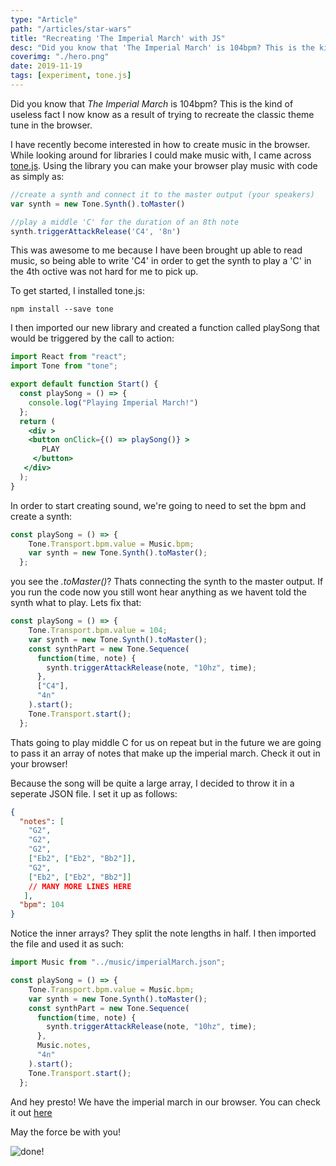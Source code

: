 ```yaml
---
type: "Article"
path: "/articles/star-wars"
title: "Recreating 'The Imperial March' with JS"
desc: "Did you know that 'The Imperial March' is 104bpm? This is the kind of useless fact I now know as a result of trying to recreate the classic theme tune in the browser. An experiment with Tone.js in Gatsby."
coverimg: "./hero.png"
date: 2019-11-19
tags: [experiment, tone.js]
---
```


Did you know that *The Imperial March* is 104bpm? This is the kind of useless fact I now know as a result of trying to recreate the classic theme tune in the browser.

I have recently become interested in how to create music in the browser. While looking around for libraries I could make music with, I came across [tone.js](https://tonejs.github.io/). Using the library you can make your browser play music with code as simply as:

```js
//create a synth and connect it to the master output (your speakers)
var synth = new Tone.Synth().toMaster()

//play a middle 'C' for the duration of an 8th note
synth.triggerAttackRelease('C4', '8n')
```

This was awesome to me because I have been brought up able to read music, so being able to write 'C4' in order to get the synth to play a 'C' in the 4th octive was not hard for me to pick up.

To get started, I installed tone.js:

```
npm install --save tone
```

I then imported our new library and created a function called playSong that would be triggered by the call to action:

```jsx
import React from "react";
import Tone from "tone";

export default function Start() {
  const playSong = () => {
    console.log("Playing Imperial March!")
  };
  return (
 	<div >
    <button onClick={() => playSong()} >
       PLAY
     </button>
   </div> 
  );
}
```

In order to start creating sound, we're going to need to set the bpm and create a synth:

```js
const playSong = () => {
    Tone.Transport.bpm.value = Music.bpm;
    var synth = new Tone.Synth().toMaster();
  };
```

you see the *.toMaster()*? Thats connecting the synth to the master output. If you run the code now you still wont hear anything as we havent told the synth what to play. Lets fix that:

```js
const playSong = () => {
    Tone.Transport.bpm.value = 104;
    var synth = new Tone.Synth().toMaster();
    const synthPart = new Tone.Sequence(
      function(time, note) {
        synth.triggerAttackRelease(note, "10hz", time);
      },
      ["C4"],
      "4n"
    ).start();
    Tone.Transport.start();
  };
```

Thats going to play middle C for us on repeat but in the future we are going to pass it an array of notes that make up the imperial march. Check it out in your browser! 

Because the song will be quite a large array, I decided to throw it in a seperate JSON file. I set it up as follows: 

```json
{
  "notes": [
    "G2",
    "G2",
    "G2",
    ["Eb2", ["Eb2", "Bb2"]],
    "G2",
    ["Eb2", ["Eb2", "Bb2"]]
    // MANY MORE LINES HERE
   ],
  "bpm": 104
}
```

Notice the inner arrays? They split the note lengths in half. I then imported the file and used it as such: 

```js
import Music from "../music/imperialMarch.json";

const playSong = () => {
    Tone.Transport.bpm.value = Music.bpm;
    var synth = new Tone.Synth().toMaster();
    const synthPart = new Tone.Sequence(
      function(time, note) {
        synth.triggerAttackRelease(note, "10hz", time);
      },
      Music.notes,
      "4n"
    ).start();
    Tone.Transport.start();
  };
```

And hey presto! We have the imperial march in our browser. You can check it out [here](https://starwars.sld.codes/)

May the force be with you!

![done!](https://ik.imagekit.io/sld/done_NWe8owZ09.gif)